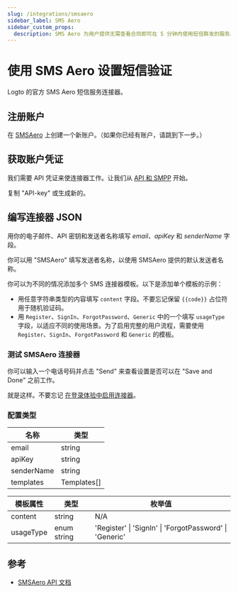 ```yaml
---
slug: /integrations/smsaero
sidebar_label: SMS Aero
sidebar_custom_props:
  description: SMS Aero 为用户提供无需查看合同即可在 5 分钟内使用短信群发的服务。开发者可以使用方便的 API，提供可访问的类和 24x7 聊天支持。
---
```



# 使用 SMS Aero 设置短信验证

Logto 的官方 SMS Aero 短信服务连接器。

<GuideTip />

## 注册账户

在 [SMSAero](https://smsaero.ru/) 上创建一个新账户。（如果你已经有账户，请跳到下一步。）

## 获取账户凭证

我们需要 API 凭证来使连接器工作。让我们从 [API 和 SMPP](https://smsaero.ru/cabinet/settings/apikey/) 开始。

复制 "API-key" 或生成新的。

## 编写连接器 JSON

用你的电子邮件、API 密钥和发送者名称填写 _email_、_apiKey_ 和 _senderName_ 字段。

你可以用 "SMSAero" 填写发送者名称，以使用 SMSAero 提供的默认发送者名称。

你可以为不同的情况添加多个 SMS 连接器模板。以下是添加单个模板的示例：

- 用任意字符串类型的内容填写 `content` 字段。不要忘记保留 `{{code}}` 占位符用于随机验证码。
- 用 `Register`、`SignIn`、`ForgotPassword`、`Generic` 中的一个填写 `usageType` 字段，以适应不同的使用场景。为了启用完整的用户流程，需要使用 `Register`、`SignIn`、`ForgotPassword` 和 `Generic` 的模板。

### 测试 SMSAero 连接器

你可以输入一个电话号码并点击 "Send" 来查看设置是否可以在 "Save and Done" 之前工作。

就是这样。不要忘记 [在登录体验中启用连接器](/connectors/sms-connectors/#enable-phone-number-sign-up-or-sign-in)。

### 配置类型

| 名称       | 类型        |
| ---------- | ----------- |
| email      | string      |
| apiKey     | string      |
| senderName | string      |
| templates  | Templates[] |

| 模板属性  | 类型        | 枚举值                                                  |
| --------- | ----------- | ------------------------------------------------------- |
| content   | string      | N/A                                                     |
| usageType | enum string | 'Register' \| 'SignIn' \| 'ForgotPassword' \| 'Generic' |

## 参考

- [SMSAero API 文档](https://smsaero.ru/integration/documentation/api/)
